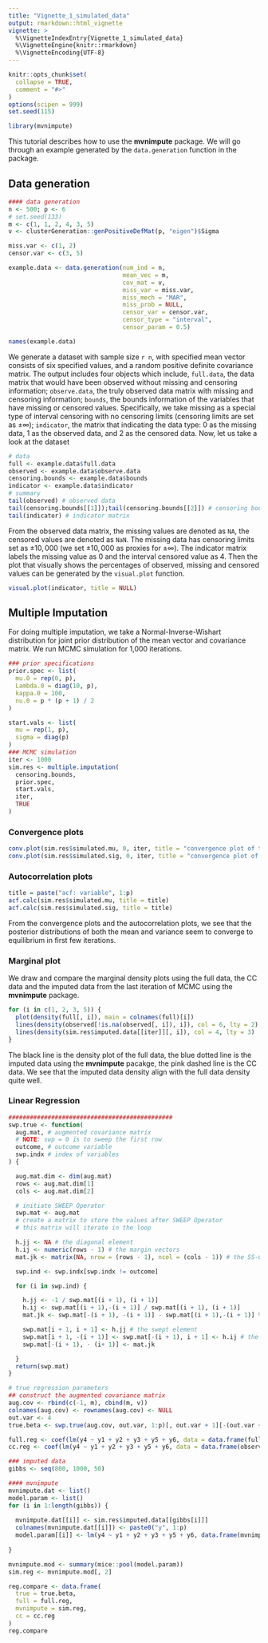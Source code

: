 ```yaml
---
title: "Vignette_1_simulated_data"
output: rmarkdown::html_vignette
vignette: >
  %\VignetteIndexEntry{Vignette_1_simulated_data}
  %\VignetteEngine{knitr::rmarkdown}
  %\VignetteEncoding{UTF-8}
---
```


```r
knitr::opts_chunk$set(
  collapse = TRUE,
  comment = "#>"
)
options(scipen = 999)
set.seed(115)
```

```r
library(mvnimpute)
```

This tutorial describes how to use the **mvnimpute** package. We will go through an example generated by the `data.generation` function in the package.

## Data generation

```r
#### data generation
n <- 500; p <- 6
# set.seed(133)
m <- c(1, 1, 2, 4, 3, 5)
v <- clusterGeneration::genPositiveDefMat(p, "eigen")$Sigma

miss.var <- c(1, 2)
censor.var <- c(3, 5)

example.data <- data.generation(num_ind = n,
                                mean_vec = m,
                                cov_mat = v,
                                miss_var = miss.var,
                                miss_mech = "MAR",
                                miss_prob = NULL,
                                censor_var = censor.var,
                                censor_type = "interval",
                                censor_param = 0.5)

names(example.data)
```

We generate a dataset with sample size `r n`, with specified mean vector consists of six specified values, and a random positive definite covariance matrix. The output includes four objects which include, `full.data`, the data matrix that would have been observed without missing and censoring information; `observe.data`, the truly observed data matrix with missing and censoring information; `bounds`, the bounds information of the variables that have missing or censored values. Specifically, we take missing as a special type of interval censoring with no censoring limits (censoring limits are set as $\pm \infty$); `indicator`, the matrix that indicating the data type: 0 as the missing data, 1 as the observed data, and 2 as the censored data. Now, let us take a look at the dataset

```r
# data
full <- example.data$full.data
observed <- example.data$observe.data
censoring.bounds <- example.data$bounds
indicator <- example.data$indicator
# summary
tail(observed) # observed data
tail(censoring.bounds[[1]]);tail(censoring.bounds[[2]]) # censoring bounds information
tail(indicator) # indicator matrix
```

From the observed data matrix, the missing values are denoted as `NA`, the censored values are denoted as `NaN`. The missing data has censoring limits set as $\pm 10,000$ (we set $\pm 10,000$ as proxies for $\pm \infty$). The indicator matrix labels the missing value as 0 and the interval censored value as 4. Then the plot that visually shows the percentages of observed, missing and censored values can be generated by the `visual.plot` function.

```r
visual.plot(indicator, title = NULL)
```

## Multiple Imputation

For doing multiple imputation, we take a Normal-Inverse-Wishart distribution for joint prior distribution of the mean vector and covariance matrix. We run MCMC simulation for 1,000 iterations.

```r
### prior specifications
prior.spec <- list(
  mu.0 = rep(0, p),
  Lambda.0 = diag(10, p),
  kappa.0 = 100,
  nu.0 = p * (p + 1) / 2
)

start.vals <- list(
  mu = rep(1, p),
  sigma = diag(p)
)
### MCMC simulation
iter <- 1000
sim.res <- multiple.imputation(
  censoring.bounds,
  prior.spec,
  start.vals,
  iter,
  TRUE
)
```

### Convergence plots

```r
conv.plot(sim.res$simulated.mu, 0, iter, title = "convergence plot of the mean values")
conv.plot(sim.res$simulated.sig, 0, iter, title = "convergence plot of the variance values")
```

### Autocorrelation plots

```r
title = paste("acf: variable", 1:p)
acf.calc(sim.res$simulated.mu, title = title)
acf.calc(sim.res$simulated.sig, title = title)
```

From the convergence plots and the autocorrelation plots, we see that the posterior distributions of both the mean and variance seem to converge to equilibrium in first few iterations. 

### Marginal plot

We draw and compare the marginal density plots using the full data, the CC data and the imputed data from the last iteration of MCMC using the **mvnimpute** package.

```r
for (i in c(1, 2, 3, 5)) {
  plot(density(full[, i]), main = colnames(full)[i])
  lines(density(observed[!is.na(observed[, i]), i]), col = 6, lty = 2)
  lines(density(sim.res$imputed.data[[iter]][, i]), col = 4, lty = 3)
}
```

The black line is the density plot of the full data, the blue dotted line is the imputed data using the **mvnimpute** pacakge, the pink dashed line is the CC data. We see that the imputed data density align with the full data density quite well.

### Linear Regression

```r
##############################################
swp.true <- function(
  aug.mat, # augmented covariance matrix
  # NOTE: swp = 0 is to sweep the first row
  outcome, # outcome variable
  swp.indx # index of variables
) {

  aug.mat.dim <- dim(aug.mat)
  rows <- aug.mat.dim[1]
  cols <- aug.mat.dim[2]

  # initiate SWEEP Operator
  swp.mat <- aug.mat
  # create a matrix to store the values after SWEEP Operator
  # this matrix will iterate in the loop

  h.jj <- NA # the diagonal element
  h.ij <- numeric(rows - 1) # the margin vectors
  mat.jk <- matrix(NA, nrow = (rows - 1), ncol = (cols - 1)) # the SS-CP matrix

  swp.ind <- swp.indx[swp.indx != outcome]

  for (i in swp.ind) {

    h.jj <- -1 / swp.mat[(i + 1), (i + 1)]
    h.ij <- swp.mat[(i + 1),-(i + 1)] / swp.mat[(i + 1), (i + 1)]
    mat.jk <- swp.mat[-(i + 1), -(i + 1)] - swp.mat[(i + 1),-(i + 1)] %*% t(swp.mat[(i + 1),-(i + 1)]) / swp.mat[(i + 1), (i + 1)]

    swp.mat[i + 1, i + 1] <- h.jj # the swept element
    swp.mat[i + 1, -(i + 1)] <- swp.mat[-(i + 1), i + 1] <- h.ij # the swept row and column
    swp.mat[-(i + 1), - (i+ 1)] <- mat.jk

  }
  return(swp.mat)
}

# true regression parameters
## construct the augmented covariance matrix
aug.cov <- rbind(c(-1, m), cbind(m, v))
colnames(aug.cov) <- rownames(aug.cov) <- NULL
out.var <- 4
true.beta <- swp.true(aug.cov, out.var, 1:p)[, out.var + 1][-(out.var + 1)]
```

```r
full.reg <- coef(lm(y4 ~ y1 + y2 + y3 + y5 + y6, data = data.frame(full)))
cc.reg <- coef(lm(y4 ~ y1 + y2 + y3 + y5 + y6, data = data.frame(observed)))

### imputed data
gibbs <- seq(800, 1000, 50)

#### mvnimpute
mvnimpute.dat <- list()
model.param <- list()
for (i in 1:length(gibbs)) {
  
  mvnimpute.dat[[i]] <- sim.res$imputed.data[[gibbs[i]]]
  colnames(mvnimpute.dat[[i]]) <- paste0("y", 1:p)
  model.param[[i]] <- lm(y4 ~ y1 + y2 + y3 + y5 + y6, data.frame(mvnimpute.dat[[i]]))
  
}

mvnimpute.mod <- summary(mice::pool(model.param))
sim.reg <- mvnimpute.mod[, 2]

reg.compare <- data.frame(
  true = true.beta,
  full = full.reg,
  mvnimpute = sim.reg,
  cc = cc.reg
)
reg.compare
```
